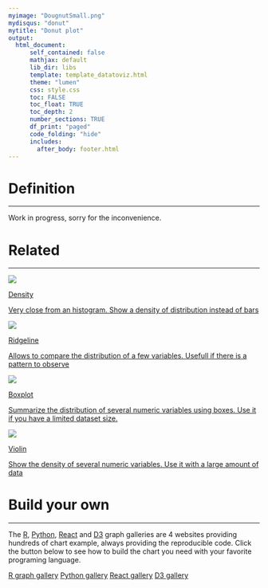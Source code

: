 ```yaml
---
myimage: "DougnutSmall.png"
mydisqus: "donut"
mytitle: "Donut plot"
output:
  html_document:
      self_contained: false    
      mathjax: default
      lib_dir: libs
      template: template_datatoviz.html
      theme: "lumen"
      css: style.css
      toc: FALSE
      toc_float: TRUE
      toc_depth: 2
      number_sections: TRUE
      df_print: "paged"
      code_folding: "hide"
      includes: 
        after_body: footer.html
---
```






<div class="mycontent">



# Definition {#definition}
***
Work in progress, sorry for the inconvenience.




# Related {#related}
***

<div class="row">
  <div class="col-sm-3">
  <a href="density.html" class="btn btn-primary mybtnrelated" style="margin-bottom:4px;white-space: normal !important;">
  <img  src="https://github.com/holtzy/data_to_viz/raw/master/img/section/DensitySmall.png">
  <p class="mytitlerelated">Density</p>
  <p class="mytextrelated">Very close from an histogram. Show a density of distribution instead of bars</p>
  </a>
  </div>
  <div class="col-sm-3">
  <a href="ridgeline.html" class="btn btn-primary mybtnrelated" style="margin-bottom:4px;white-space: normal !important;">
  <img  src="https://github.com/holtzy/data_to_viz/raw/master/img/section/JoyplotSmall.png">
  <p class="mytitlerelated">Ridgeline</p>
  <p class="mytextrelated">Allows to compare the distribution of a few variables. Usefull if there is a pattern to observe</p>
  </a>
  </div>
  <div class="col-sm-3">
  <a href="https://www.data-to-viz.com/caveat/boxplot.html" class="btn btn-primary mybtnrelated" style="margin-bottom:4px;white-space: normal !important;">
  <img  src="https://github.com/holtzy/data_to_viz/raw/master/img/section/Box1Small.png">
  <p class="mytitlerelated">Boxplot</p>
  <p class="mytextrelated">Summarize the distribution of several numeric variables using boxes. Use it if you have a limited dataset size.</p>
  </a>
  </div>
  <div class="col-sm-3">
  <a href="violin.html" class="btn btn-primary mybtnrelated" style="margin-bottom:4px;white-space: normal !important;">
  <img  src="https://github.com/holtzy/data_to_viz/raw/master/img/section/ViolinSmall.png">
  <p class="mytitlerelated">Violin</p>
  <p class="mytextrelated">Show the density of several numeric variables. Use it with a large amount of data</p>
  </a>
  </div>
</div>


# Build your own {#code}
***

The [R](https://r-graph-gallery.com/doughnut-plot.html), [Python](https:/python-graph-gallery.com/donut-plot/), [React](https://www.react-graph-gallery.com/barplot) and [D3](https://d3-graph-gallery.com/barplot.html) graph galleries are 4 websites providing hundreds of chart example, always providing the reproducible code. Click the button below to see how to build the chart you need with your favorite programing language.

<p>
<a href="https://r-graph-gallery.com/doughnut-plot.html" class="btn btn-primary">R graph gallery</a>
<a href="https://python-graph-gallery.com/donut-plot/" class="btn btn-primary">Python gallery</a>
<a href="https://www.react-graph-gallery.com/barplot" class="btn btn-primary">React gallery</a>
<a href="https://d3-graph-gallery.com/barplot.html" class="btn btn-primary">D3 gallery</a>
</p>

</div>














